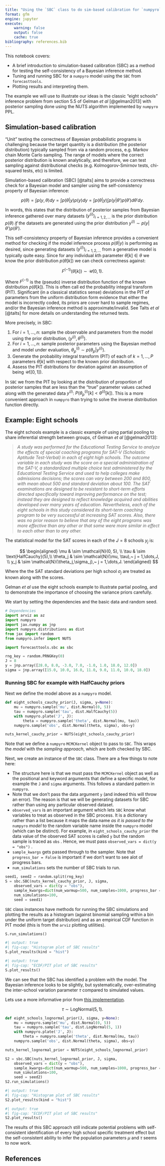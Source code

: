 ```yaml
---
title: "Using the `SBC` class to do sim-based calibration for `numpyro` models"
format: gfm
engine: jupyter
execute:
    warning: false
    output: false
    cache: true
bibliography: references.bib
---
```


This notebook covers:

-   A brief introduction to simulation-based calibration (SBC) as a method for testing the self-consistency of a Bayesian inference method.
-   Tuning and running SBC for a `numpyro` model using the `SBC` from `forecasttools`.
-   Plotting results and interpreting them.

The example we will use to illustrate our ideas is the classic "eight schools" inference problem from section 5.5 of Gelman *et al* [@gelman2013] with posterior sampling done using the NUTS algorithm implemented by `numpyro` PPL.

## Simulation-based calibration

"Unit" testing the correctness of Bayesian probabilistic programs is challenging because the target quantity is a distribution (the posterior distribution) typically sampled from via a random process, e.g. Markov chain Monte Carlo sampling. The range of models where the correct posterior distribution is known analytically, and therefore, we can test sampling against distributional checks (e.g. Kolmogorov-Smirnov tests, chi-squared tests, etc) is limited.

Simulation-based calibration (SBC) [@talts] aims to provide a correctness check for a Bayesian model and sampler using the self-consistency property of Bayesian inference:

$$
p(\theta) = \int p(y,\theta) dy = \int p(\theta | y) p(y) dy = \int p(\theta|y)\int p(y | \theta')p(\theta')d\theta' dy.
$$

In words, this states that the distribution of posterior samples from Bayesian inference gathered over many datasets $(y^{(i)})_{i=1, 2, \dots}$ is the prior distribution $p(\theta)$ *if* the datasets are generated using the prior distribution $y^{(i)} \sim p(y | \theta') p(\theta')$.

This self-consistency property of Bayesian inference provides a convenient method for checking if the model inference process $p(\theta | y)$ is performing as desired, since generating datasets $(y^{(i)})_{i=1, 2, \dots}$ from a generative model is typically quite easy. Since for any individual $k$th parameter $\theta[k] \in \theta$ we know the prior distribution $p(\theta[k])$ we can check correctness against:

$$
F^{(-1)}(\theta[k]) \sim \mathcal{U}(0,1).
$$

Where $F^{(-1)}$ is the (pseudo) inverse distribution function of the known distribution $p(\theta[k])$. This is often call ed the probability integral transform (PIT). Significant (in a classical statistics sense) deviations in the PIT of parameters from the uniform distribution form evidence that either the model is incorrectly coded, its priors are cover hard to sample regimes, and/or the Bayesian inference method is approximate/invalid. See Talts *et al* [@talts] for more details on understanding the returned tests.

More precisely, in SBC:

1.  For $i = 1,\dots,n$: sample the observable and parameters from the model using the prior distribution, $(y^{(i)}, \theta^{(i)})$.
2.  For $i = 1,\dots,n$: sample posterior parameters using the Bayesian method and model under evaluation, $\theta_p^{(i)} \sim p(\theta_p | y^{(i)})$.
3.  Generate the probability integral transform (PIT) of each of $k = 1,\dots,P$ parameters $\theta[k]$ with respect to the known prior distribution.
4.  Assess the PIT distributions for deviation against an assumption of being $\mathcal{U}([0,1])$.

In `SBC` we from the PIT by looking at the distribution of proportion of posterior samples that are less than the "true" parameter values cached along with the generated data $y^{(i)}$: $P(\theta_p^{(i)}[k] < \theta^{(i)}[k])$. This is a more convenient approach in `numpyro` than trying to solve the inverse distribution function directly.

## Example: Eight schools

The eight schools example is a classic example of using partial pooling to share inferential strength between groups, cf Gelman *et al* [@gelman2013]:

> *A study was performed for the Educational Testing Service to analyze the effects of special coaching programs for SAT-V (Scholastic Aptitude Test-Verbal) in each of eight high schools. The outcome variable in each study was the score on a special administration of the SAT-V, a standardized multiple choice test administered by the Educational Testing Service and used to help colleges make admissions decisions; the scores can vary between 200 and 800, with mean about 500 and standard deviation about 100. The SAT examinations are designed to be resistant to short-term efforts directed specifically toward improving performance on the test; instead they are designed to reflect knowledge acquired and abilities developed over many years of education. Nevertheless, each of the eight schools in this study considered its short-term coaching program to be very successful at increasing SAT scores. Also, there was no prior reason to believe that any of the eight programs was more effective than any other or that some were more similar in effect to each other than to any other.*

The statistical model for the SAT scores in each of the $J=8$ schools $y_j$ is:

$$
\begin{aligned}
\mu & \sim \mathcal{N}(0, 5), \\
\tau & \sim \text{HalfCauchy}(5),\\
\theta_j & \sim \mathcal{N}(\mu, \tau),~ j = 1,\dots,J, \\
y_j & \sim \mathcal{N}(\theta_j,\sigma_j),~ j = 1,\dots,J.
\end{aligned}
$$

Where the the SAT standard deviations per high school $\sigma_j$ are treated as known along with the scores.

Gelman *et al* use the eight schools example to illustrate partial pooling, and to demonstrate the importance of choosing the variance priors carefully.

We start by setting the dependencies and the basic data and random seed.

```python
# Dependencies
import arviz as az
import numpyro
import jax.numpy as jnp
import numpyro.distributions as dist
from jax import random
from numpyro.infer import NUTS

import forecasttools.sbc as sbc

```

```python
rng_key = random.PRNGKey(0)
J = 8
y = jnp.array([28.0, 8.0, -3.0, 7.0, -1.0, 1.0, 18.0, 12.0])
sigma = jnp.array([15.0, 10.0, 16.0, 11.0, 9.0, 11.0, 10.0, 18.0])
```

### Running SBC for example with HalfCauchy priors

Next we define the model above as a `numpyro` model.

```python
def eight_schools_cauchy_prior(J, sigma, y=None):
    mu = numpyro.sample('mu', dist.Normal(0, 5))
    tau = numpyro.sample('tau', dist.HalfCauchy(5))
    with numpyro.plate('J', J):
        theta = numpyro.sample('theta', dist.Normal(mu, tau))
    numpyro.sample('obs', dist.Normal(theta, sigma), obs=y)

nuts_kernel_cauchy_prior = NUTS(eight_schools_cauchy_prior)
```

Note that we define a `numpyro` `MCMCKernel` object to pass to `SBC`. This wraps the *model* with the *sampling approach*, which are both checked by SBC.

Next, we create an instance of the `SBC` class. There are a few things to note here:

-   The structure here is that we must pass the `MCMCKernel` object as well as the positional and keyword arguments that define a specific model, for example the `J` and `sigma` arguments. This follows a standard pattern in `numpyro`.
-   Note that we don't pass the data argument `y` (and indeed this will throw an error). The reason is that we will be generating datasets for SBC rather than using any particular observed dataset.
-   `observed_vars` is an important argument which lets `SBC` know what variables to treat as observed in the SBC process. It is a dictionary rather than a list because it maps the data name *as it is passed to the* `numpyro` *model* to the random variable name inside the `numpyro` model (which can be distinct). For example, in `eight_schools_cauchy_prior` the data value of the observed SAT scores is called `y` but the random sample is traced as `obs` . Hence, we must pass `observed_vars = dict(y = "obs")` .
-   `sample_kwargs` gets passed through to the sampler. Note that `progress_bar = False` is important if we don't want to see alot of progress bars.
-   `num_simulations` sets the number of SBC trials to run.

```python
seed1, seed2 = random.split(rng_key)
S = sbc.SBC(nuts_kernel_cauchy_prior, J, sigma,
    observed_vars = dict(y = "obs"),
    sample_kwargs=dict(num_warmup=500, num_samples=1000, progress_bar = False),
    num_simulations=100,
    seed = seed1)
```

`SBC` class instances have methods for running the SBC simulations and plotting the results as a histogram (against binomial sampling within a bin under the uniform target distribution) and as an empirical CDF function in PIT model (this is from the `arviz` plotting utilities).

```python
S.run_simulations()
```

```python
#| output: true
#| fig-cap: "Histogram plot of SBC results"
S.plot_results(kind = "hist")
```

```python
#| output: true
#| fig-cap: "ECDF/PIT plot of SBC results"
S.plot_results()
```

We can see that the SBC has identified a problem with the model. The Bayesian inference looks to be slightly, but systematically, over-estimating the inter-school variation parameter $\tau$ compared to simulated values.

Lets use a more informative prior from [this implementation](https://www.tensorflow.org/probability/examples/Eight_Schools).

$$
\tau \sim \text{LogNormal}(5, 1).
$$

```python
def eight_schools_lognormal_prior(J, sigma, y=None):
    mu = numpyro.sample('mu', dist.Normal(0, 5))
    tau = numpyro.sample('tau', dist.LogNormal(5, 1))
    with numpyro.plate('J', J):
        theta = numpyro.sample('theta', dist.Normal(mu, tau))
    numpyro.sample('obs', dist.Normal(theta, sigma), obs=y)

nuts_kernel_lognormal_prior = NUTS(eight_schools_lognormal_prior)

S2 = sbc.SBC(nuts_kernel_lognormal_prior, J, sigma,
    observed_vars = dict(y = "obs"),
    sample_kwargs=dict(num_warmup=500, num_samples=1000, progress_bar = False),
    num_simulations=100,
    seed = seed2)
S2.run_simulations()
```

```python
#| output: true
#| fig-cap: "Histogram plot of SBC results"
S2.plot_results(kind = "hist")
```

```python
#| output: true
#| fig-cap: "ECDF/PIT plot of SBC results"
S2.plot_results()
```

The results of this SBC approach still indicate potential problems with self-consistent identification of every high school specific treatment effect but the self-consistent ability to infer the population parameters $\mu$ and $\tau$ seems to now work.

## References
